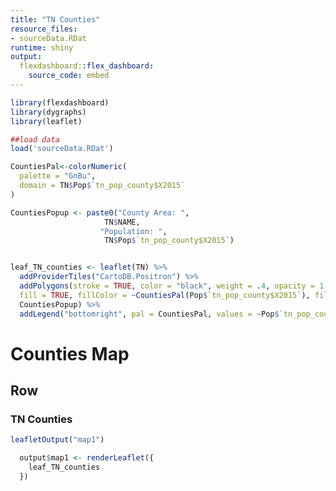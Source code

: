 ```yaml
---
title: "TN Counties"
resource_files:
- sourceData.RDat
runtime: shiny
output:
  flexdashboard::flex_dashboard:
    source_code: embed
---
```


```r
library(flexdashboard)
library(dygraphs)
library(leaflet)

##load data
load('sourceData.RDat')

CountiesPal<-colorNumeric(
  palette = "GnBu",
  domain = TN$Pop$`tn_pop_county$X2015`
)

CountiesPopup <- paste0("County Area: ", 
                     TN$NAME, 
                    "Population: ", 
                     TN$Pop$`tn_pop_county$X2015`)


leaf_TN_counties <- leaflet(TN) %>% 
  addProviderTiles("CartoDB.Positron") %>%
  addPolygons(stroke = TRUE, color = "black", weight = .4, opacity = 1.0, smoothFactor = 0.5, 
  fill = TRUE, fillColor = ~CountiesPal(Pop$`tn_pop_county$X2015`), fillOpacity = .8, layerId = ~NAME, popup =    
  CountiesPopup) %>% 
  addLegend("bottomright", pal = CountiesPal, values = ~Pop$`tn_pop_county$X2015`, title = "Population", opacity = 1)

```

Counties Map {data-orientation=rows}
=====================================

Row {data-height=650}
-------------------------------------

### TN Counties

```r

leafletOutput("map1")

  output$map1 <- renderLeaflet({
    leaf_TN_counties
  })

```
